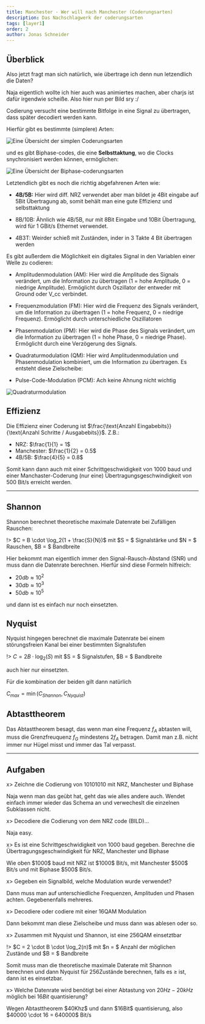 ```yaml
---
title: Manchester - Wer will nach Manchester (Coderungsarten)
description: Das Nachschlagwerk der coderungsarten
tags: [layer1]
order: 2
author: Jonas Schneider
--- 
```


## Überblick

Also jetzt fragt man sich natürlich, wie übertrage ich denn nun letzendlich die Daten?

Naja eigentlich wollte ich hier auch was animiertes machen, aber charjs ist dafür irgendwie scheiße. Also hier nun per Bild sry :/

Codierung versucht eine bestimmte Bitfolge in eine Signal zu übertragen, dass später decodiert werden kann.

Hierfür gibt es bestimmte (simplere) Arten:

![Eine Übersicht der simplen Coderungsarten](/teaching-assets/syscom/simple-codes.png)

und es gibt Biphase-codes, die eine **Selbsttaktung**, wo die Clocks snychronisiert werden können, ermöglichen:

![Eine Übersicht der Biphase-coderungsarten](/teaching-assets/syscom/biphase-codes.png)

Letztendlich gibt es noch die richtig abgefahrenen Arten wie:

- **4B/5B:** Hier wird diff. NRZ  verwendet aber man bildet je 4Bit eingabe auf 5Bit Übertragung ab, somit behält man eine gute Effizienz und selbsttaktung

- 8B/10B: Ähnlich wie 4B/5B, nur mit 8Bit Eingabe und 10Bit Übertragung, wird für 1 GBit/s Ethernet verwendet.

- 4B3T: Weirder schieß mit Zuständen, inder in 3 Takte 4 Bit übertragen werden

Es gibt außerdem die Möglichkeit ein digitales Signal in den Variablen einer Welle zu codieren:

- Amplitudenmodulation (AM): Hier wird die Amplitude des Signals verändert, um die Information zu übertragen (1 = hohe Amplitude, 0 = niedrige Amplitude). Ermöglicht durch Oszillator der entweder mit Ground oder V_cc verbindet.

- Frequenzmodulation (FM): Hier wird die Frequenz des Signals verändert, um die Information zu übertragen (1 = hohe Frequenz, 0 = niedrige Frequenz). Ermöglicht durch unterschiedliche Oszillatoren

- Phasenmodulation (PM): Hier wird die Phase des Signals verändert, um die Information zu übertragen (1 = hohe Phase, 0 = niedrige Phase). Ermöglicht durch eine Verzögerung des Signals.

- Quadraturmodulation (QM): Hier wird Amplitudenmodulation und Phasenmodulation kombiniert, um die Information zu übertragen. Es entsteht diese Zielscheibe:

- Pulse-Code-Modulation (PCM): Ach keine Ahnung nicht wichtig

![Quadraturmodulation](https://upload.wikimedia.org/wikipedia/commons/thumb/1/1e/16QAM_Gray_Coded.svg/220px-16QAM_Gray_Coded.svg.png)

## Effizienz

Die Effizienz einer Coderung ist $\frac{\text{Anzahl Eingabebits}}{\text{Anzahl Schritte / Ausgabebits}}$. Z.B.:

- NRZ: $\frac{1}{1} = 1$
- Manchester: $\frac{1}{2} = 0.5$
- 4B/5B: $\frac{4}{5} = 0.8$

Somit kann dann auch mit einer Schrittgeschwidigkeit von $1000$ baud und einer Manchaster-Coderung (nur eine) Übertragungsgeschwindigkeit von $500$ Bit/s erreicht werden.

<hr className="border-black"></hr>

## **Shannon**

Shannon berechnet theoretische maximale Datenrate bei Zufälligen Rauschen:

!> $C = B \cdot \log_2(1 + \frac{S}{N})$ mit $S = $ Signalstärke und $N = $ Rauschen, $B = $ Bandbreite

Hier bekommt man eigentlich immer den Signal-Rausch-Abstand (SNR) und muss dann die Datenrate berechnen.
Hierfür sind diese Formeln hilfreich:
- $20db \approx 10^2$
- $30db \approx 10^3$
- $50db \approx 10^5$

und dann ist es einfach nur noch einsetzten.

## **Nyquist**

Nyquist hingegen berechnet die maximale Datenrate bei einem störungsfreien Kanal bei einer bestimmten Signalstufen

!> $C = 2B \cdot \log_2(S)$ mit $S = $ Signalstufen, $B = $ Bandbreite

auch hier nur einsetzten.

Für die kombination der beiden gilt dann natürlich 

$C_{max} = \min(C_{Shannon}, C_{Nyquist})$

## **Abtasttheorem**

Das Abtasttheorem besagt, das wenn man eine Frequenz $f_{A}$ abtasten will, muss die Grenzfreuquenz $f_{G}$ mindestens $2f_{A}$ betragen. 
Damit man z.B. nicht immer nur Hügel misst und immer das Tal verpasst.

<hr className="border-black"></hr>

## Aufgaben

x> Zeichne die Codierung von 10101010 mit NRZ, Manchester und Biphase

<Spoiler>
Naja wenn man das geübt hat, geht das wie alles andere auch. Wendet einfach immer wieder das Schema an und verwecheslt die einzelnen Subklassen nicht.
</Spoiler>

x> Decodiere die Codierung von dem NRZ code (BILD)...

<Spoiler>
Naja easy.
</Spoiler>

x> Es ist eine Schrittgeschwidigkeit von $1000$ baud gegeben. Berechne die Übertragungsgeschwindigkeit für NRZ, Manchester und Biphase

<Spoiler>
Wie oben $1000$ baud mit NRZ ist $1000$ Bit/s, mit Manchester $500$ Bit/s und mit Biphase $500$ Bit/s.
</Spoiler>

x> Gegeben ein Signalbild, welche Modulation wurde verwendet?

<Spoiler>
Dann muss man auf unterschiedliche Frequenzen, Amplituden und Phasen achten. Gegebenenfalls mehreres.
</Spoiler>

x> Decodiere oder codiere mit einer 16QAM Modulation

<Spoiler>
Dann bekommt man diese Zielscheibe und muss dann was ablesen oder so.
</Spoiler>

x> Zusammen mit Nyquist und Shannon, ist eine 256QAM einsetztbar

<Spoiler>
!> $C = 2 \cdot B \cdot \log_2(n)$ mit $n = $ Anzahl der möglichen Zustände und $B = $ Bandbreite

Somit muss man die theoretische maximale Daterate mit Shannon berechnen und dann Nyquist für 256Zustände berechnen, falls es $\ge$ ist, dann ist es einsetzbar.
</Spoiler>

x> Welche Datenrate wird benötigt bei einer Abtastung von $20Hz-20kHz$ möglich bei $16Bit$ quantisierung?

<Spoiler>
Wegen Abtasttheorem $40Khz$ und dann $16Bit$ quantisierung, also $40000 \cdot 16 = 640000$ Bit/s
</Spoiler>